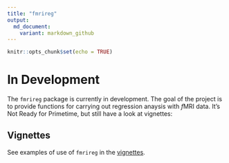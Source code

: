 ```yaml
---
title: "fmrireg"
output:
  md_document:
    variant: markdown_github
---
```


```r
knitr::opts_chunk$set(echo = TRUE)
```

# In Development

The `fmrireg` package is currently in development. The goal of the project is to provide functions for carrying out regression anaysis with *f*MRI data. It's Not Ready for Primetime, but still have a look at vignettes:

## Vignettes

See examples of use of `fmrireg` in the [vignettes](https://bbuchsbaum.github.io/fmrireg/articles/index.html).

